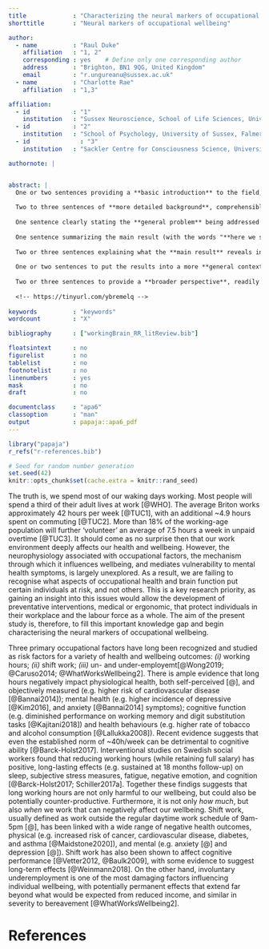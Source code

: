 ```yaml
---
title             : "Characterizing the neural markers of occupational wellbeing"
shorttitle        : "Neural markers of occupational wellbeing"

author: 
  - name          : "Raul Duke"
    affiliation   : "1, 2"
    corresponding : yes    # Define only one corresponding author
    address       : "Brighton, BN1 9QG, United Kingdom"
    email         : "r.ungureanu@sussex.ac.uk"
  - name          : "Charlotte Rae"
    affiliation   : "1,3"

affiliation:
  - id            : "1"
    institution   : "Sussex Neuroscience, School of Life Sciences, University of Sussex, Falmer, UK"
  - id            : "2"
    institution   : "School of Psychology, University of Sussex, Falmer, UK"
  - id              : "3"
    institution   : "Sackler Centre for Consciousness Science, University of Sussex, Falmer, UK"

authornote: |


abstract: |
  One or two sentences providing a **basic introduction** to the field,  comprehensible to a scientist in any discipline.
  
  Two to three sentences of **more detailed background**, comprehensible  to scientists in related disciplines.
  
  One sentence clearly stating the **general problem** being addressed by  this particular study.
  
  One sentence summarizing the main result (with the words "**here we show**" or their equivalent).
  
  Two or three sentences explaining what the **main result** reveals in direct comparison to what was thought to be the case previously, or how the  main result adds to previous knowledge.
  
  One or two sentences to put the results into a more **general context**.
  
  Two or three sentences to provide a **broader perspective**, readily comprehensible to a scientist in any discipline.
  
  <!-- https://tinyurl.com/ybremelq -->
  
keywords          : "keywords"
wordcount         : "X"

bibliography      : ["workingBrain_RR_litReview.bib"]

floatsintext      : no
figurelist        : no
tablelist         : no
footnotelist      : no
linenumbers       : yes
mask              : no
draft             : no

documentclass     : "apa6"
classoption       : "man"
output            : papaja::apa6_pdf
---
```


```r
library("papaja")
r_refs("r-references.bib")

```

```r
# Seed for random number generation
set.seed(42)
knitr::opts_chunk$set(cache.extra = knitr::rand_seed)
```

\begin{center}


    "How we spend our days is,
        of course
    how we spend our lives."
    
                        - Annie Dillard

\end{center}

The truth is, we spend most of our waking days working. Most people will spend a third of their adult lives at work [@WHO]. The average Briton works approximately 42 hours per week [@TUC1], with an additional ~4.9 hours spent on commuting [@TUC2]. More than 18% of the working-age population will further 'volunteer' an average of 7.5 hours a week in unpaid overtime [@TUC3]. It should come as no surprise then that our work environment deeply affects our health and wellbeing. However, the neurophysiology associated with occupational factors, the mechanism through which it influences wellbeing, and mediates vulnerability to mental health symptoms, is largely unexplored. As a result, we are failing to recognise what aspects of occupational health and brain function put certain individuals at risk, and not others. This is a key research priority, as gaining an insight into this issues would allow the development of preventative interventions, medical or ergonomic, that protect individuals in their workplace and the labour force as a whole. The aim of the present study is, therefore, to fill this important knowledge gap and begin characterising the neural markers of occupational wellbeing.


Three primary occupational factors have long been recognized and studied as risk factors for a variety of health and wellbeing outcomes: *(i)* working hours; *(ii)* shift work; *(iii)* un- and under-employemt[@Wong2019; @Caruso2014; @WhatWorksWellbeing2]. There is ample evidence that long hours negatively impact physiological health, both self-perceived [@], and objectively measured (e.g. higher risk of cardiovascular disease [@Bannai2014]); mental health (e.g. higher incidence of depressive [@Kim2016], and anxiety [@Bannai2014] symptoms); cognitive function (e.g. diminished performance on working memory and digit substitution tasks [@Kajitani2018]) and health behaviours (e.g. higher rate of tobacco and alcohol consumption [@Lallukka2008]). Recent evidence suggests that even the established norm of ~40h/week can be detrimental to cognitive ability [@Barck-Holst2017]. Interventional studies on Swedish social workers found that reducing working hours (while retaining full salary) has positive, long-lasting effects (e.g. sustained at 18 months follow-up) on sleep, subjective stress measures, fatigue, negative emotion, and cognition [@Barck-Holst2017; Schiller2017a]. Together these findigs suggests that long working hours are not only harmful to our wellbeing, but could also be potentially counter-productive. Furthermore, it is not only *how much*, but also *when* we work that can negatively affect our wellbeing. Shift work, usually defined as work outside the regular daytime work schedule of 9am-5pm [@], has been linked with a wide range of negative health outcomes, physical (e.g. increased risk of cancer, cardiovascular disease, diabetes, and asthma [@Maidstone2020]), and mental (e.g. anxiety [@] and depression [@]). Shift work has also been shown to affect cognitive performance [@Vetter2012, @Baulk2009], with some evidence to suggest long-term effects [@Weinmann2018]. On the other hand, involuntary underemployment is one of the most damaging factors influencing individual wellbeing, with potentially permanent effects that extend far beyond what would be expected from reduced income, and similar in severity to bereavement [@WhatWorksWellbeing2].


\newpage

# References

\begingroup
\setlength{\parindent}{-0.5in}
\setlength{\leftskip}{0.5in}

<div id="refs" custom-style="Bibliography"></div>
\endgroup

